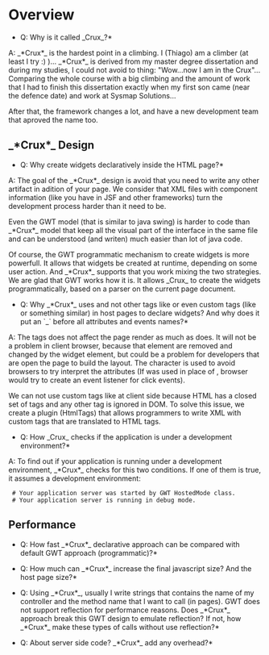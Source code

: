 =Overview=

*Q: Why is it called _Crux_?*

A: _*Crux*_ is the hardest point in a climbing. I (Thiago) am a climber (at least I try :) )... _*Crux*_ is derived from my master degree dissertation and during my studies, I could not avoid to thing: "Wow...now I am in the Crux"... Comparing the whole course with a big climbing and the amount of work that I had to finish this dissertation exactly when my first son came (near the defence date) and work at Sysmap Solutions...  

After that, the framework changes a lot, and have a new development team that aproved the name too.

==_*Crux*_ Design==
*Q: Why create widgets declaratively inside the HTML page?*

A: The goal of the _*Crux*_ design is avoid that you need to write any other artifact in adition of your page.
We consider that XML files with component information (like you have in JSF and other frameworks) turn the development process harder than it need to be. 

Even the GWT model (that is similar to java swing) is harder to code than _*Crux*_ model that keep all the visual part of the interface in the same file and can be understood (and writen) much easier than lot of java code.  

Of course, the GWT programmatic mechanism to create widgets is more powerfull. It allows that widgets be created at runtime, depending on some user action. And _*Crux*_ supports that you work mixing the two strategies. We are glad that GWT works how it is. It allows _Crux_ to create the widgets programmatically, based on a parser on the current page document. 

*Q: Why _*Crux*_ uses {{{<span>}}} and not other tags like {{{div}}} or even custom tags (like {{{<grid>}}} or something similar) in host pages to declare widgets? And why does it put an `_` before all attributes and events names?*

A: 
The {{{<span>}}} tags does not affect the page render as much as {{{<div>}}} does. It will not be a problem in client browser, because that element are removed and changed by the widget element, but could be a problem for developers that are open the page to build the layout. The {{{_}}} character is used to avoid browsers to try interpret the attributes (If {{{onclick}}} was used in place of {{{_onclick}}}, browser would try to create an event listener for click events).

We can not use custom tags like {{{grid}}} at client side because HTML has a closed set of tags and any other tag is ignored in DOM. To solve this issue, we create a plugin (HtmlTags) that allows programmers to write XML with custom tags that are translated to HTML tags.

*Q: How _Crux_ checks if the application is under a development environment?*

A: To find out if your application is running under a development environment, _*Crux*_ checks for this two conditions. If one of them is true, it assumes a development environment:
  # Your application server was started by GWT HostedMode class.
  # Your application server is running in debug mode.



==Performance==
*Q: How fast _*Crux*_ declarative approach can be compared with default GWT approach (programmatic)?*

*Q: How much can _*Crux*_ increase the final javascript size? And the host page size?*

*Q: Using _*Crux*_, usually I write strings that contains the name of my controller and the method name that I want to call (in pages). GWT does not support reflection for performance reasons. Does _*Crux*_ approach break this GWT design to emulate reflection? If not, how _*Crux*_ make these types of calls without use reflection?*

*Q: About server side code? _*Crux*_ add any overhead?*





